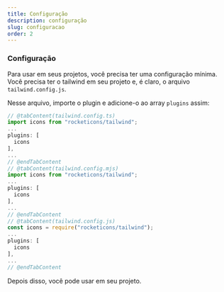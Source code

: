 ```yaml
---
title: Configuração
description: configuração
slug: configuracao
order: 2
---
```



### Configuração

Para usar <RocketIconsTextDefault /> em seus projetos, você precisa ter uma configuração mínima.  
Você precisa ter o tailwind em seu projeto e, é claro, o arquivo `tailwind.config.js`.

Nesse arquivo, importe o plugin e adicione-o ao array `plugins` assim:

```js
// @tabContent(tailwind.config.ts)
import icons from "rocketicons/tailwind";
...
plugins: [
  icons
],
...
// @endTabContent
// @tabContent(tailwind.config.mjs)
import icons from "rocketicons/tailwind";
...
plugins: [
  icons
],
...
// @endTabContent
// @tabContent(tailwind.config.js)
const icons = require("rocketicons/tailwind");
...
plugins: [
  icons
],
...
// @endTabContent
```

Depois disso, você pode usar <RocketIconsTextDefault /> em seu projeto.
